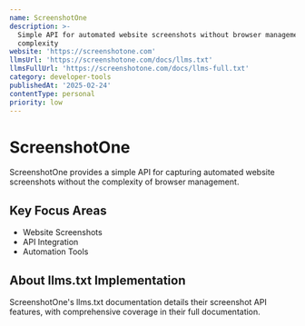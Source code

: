 ```yaml
---
name: ScreenshotOne
description: >-
  Simple API for automated website screenshots without browser management
  complexity
website: 'https://screenshotone.com'
llmsUrl: 'https://screenshotone.com/docs/llms.txt'
llmsFullUrl: 'https://screenshotone.com/docs/llms-full.txt'
category: developer-tools
publishedAt: '2025-02-24'
contentType: personal
priority: low
---
```


# ScreenshotOne

ScreenshotOne provides a simple API for capturing automated website screenshots without the complexity of browser management.

## Key Focus Areas

- Website Screenshots
- API Integration
- Automation Tools

## About llms.txt Implementation

ScreenshotOne's llms.txt documentation details their screenshot API features, with comprehensive coverage in their full documentation.
